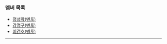 ### 멤버 목록

- [정성락(멘토)](members/JungSungRock)
- [강명구(멘토)](members/KangMyoungGu)
- [이건호(멘토)](members/KunhoLee)

---
